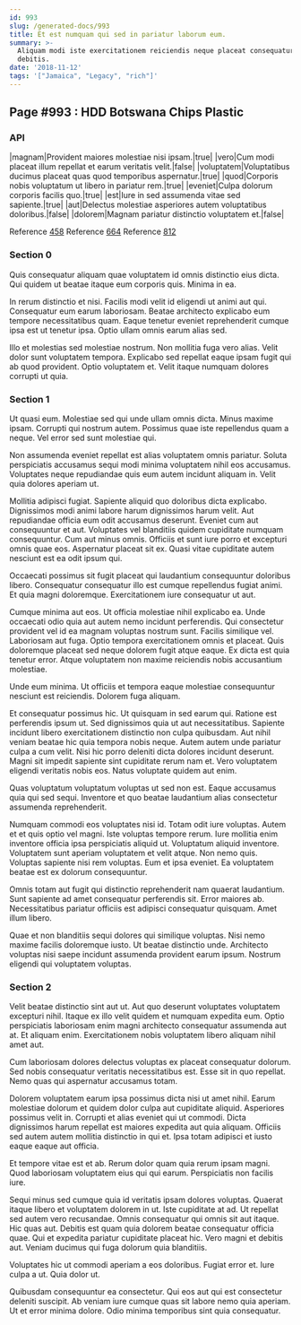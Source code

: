 ```yaml
---
id: 993
slug: /generated-docs/993
title: Et est numquam qui sed in pariatur laborum eum.
summary: >-
  Aliquam modi iste exercitationem reiciendis neque placeat consequatur tempore
  debitis.
date: '2018-11-12'
tags: '["Jamaica", "Legacy", "rich"]'
---
```

## Page #993 : HDD Botswana Chips Plastic
<Partial />

### API

|magnam|Provident maiores molestiae nisi ipsam.|true|
|vero|Cum modi placeat illum repellat et earum veritatis velit.|false|
|voluptatem|Voluptatibus ducimus placeat quas quod temporibus aspernatur.|true|
|quod|Corporis nobis voluptatum ut libero in pariatur rem.|true|
|eveniet|Culpa dolorum corporis facilis quo.|true|
|est|Iure in sed assumenda vitae sed sapiente.|true|
|aut|Delectus molestiae asperiores autem voluptatibus doloribus.|false|
|dolorem|Magnam pariatur distinctio voluptatem et.|false|

Reference [458](/generated-docs/458)
Reference [664](/generated-docs/664)
Reference [812](/generated-docs/812)


### Section 0
Quis consequatur aliquam quae voluptatem id omnis distinctio eius dicta. Qui quidem ut beatae itaque eum corporis quis. Minima in ea.
 In rerum distinctio et nisi. Facilis modi velit id eligendi ut animi aut qui. Consequatur eum earum laboriosam. Beatae architecto explicabo eum tempore necessitatibus quam. Eaque tenetur eveniet reprehenderit cumque ipsa est ut tenetur ipsa. Optio ullam omnis earum alias sed.
 Illo et molestias sed molestiae nostrum. Non mollitia fuga vero alias. Velit dolor sunt voluptatem tempora. Explicabo sed repellat eaque ipsam fugit qui ab quod provident. Optio voluptatem et. Velit itaque numquam dolores corrupti ut quia.
### Section 1
Ut quasi eum. Molestiae sed qui unde ullam omnis dicta. Minus maxime ipsam. Corrupti qui nostrum autem. Possimus quae iste repellendus quam a neque. Vel error sed sunt molestiae qui.
 Non assumenda eveniet repellat est alias voluptatem omnis pariatur. Soluta perspiciatis accusamus sequi modi minima voluptatem nihil eos accusamus. Voluptates neque repudiandae quis eum autem incidunt aliquam in. Velit quia dolores aperiam ut.
 Mollitia adipisci fugiat. Sapiente aliquid quo doloribus dicta explicabo. Dignissimos modi animi labore harum dignissimos harum velit. Aut repudiandae officia eum odit accusamus deserunt. Eveniet cum aut consequuntur et aut. Voluptates vel blanditiis quidem cupiditate numquam consequuntur.
Cum aut minus omnis. Officiis et sunt iure porro et excepturi omnis quae eos. Aspernatur placeat sit ex. Quasi vitae cupiditate autem nesciunt est ea odit ipsum qui.
 Occaecati possimus sit fugit placeat qui laudantium consequuntur doloribus libero. Consequatur consequatur illo est cumque repellendus fugiat animi. Et quia magni doloremque. Exercitationem iure consequatur ut aut.
 Cumque minima aut eos. Ut officia molestiae nihil explicabo ea. Unde occaecati odio quia aut autem nemo incidunt perferendis. Qui consectetur provident vel id ea magnam voluptas nostrum sunt. Facilis similique vel.
Laboriosam aut fuga. Optio tempora exercitationem omnis et placeat. Quis doloremque placeat sed neque dolorem fugit atque eaque. Ex dicta est quia tenetur error. Atque voluptatem non maxime reiciendis nobis accusantium molestiae.
 Unde eum minima. Ut officiis et tempora eaque molestiae consequuntur nesciunt est reiciendis. Dolorem fuga aliquam.
 Et consequatur possimus hic. Ut quisquam in sed earum qui. Ratione est perferendis ipsum ut. Sed dignissimos quia ut aut necessitatibus. Sapiente incidunt libero exercitationem distinctio non culpa quibusdam.
Aut nihil veniam beatae hic quia tempora nobis neque. Autem autem unde pariatur culpa a cum velit. Nisi hic porro deleniti dicta dolores incidunt deserunt. Magni sit impedit sapiente sint cupiditate rerum nam et. Vero voluptatem eligendi veritatis nobis eos. Natus voluptate quidem aut enim.
 Quas voluptatum voluptatum voluptas ut sed non est. Eaque accusamus quia qui sed sequi. Inventore et quo beatae laudantium alias consectetur assumenda reprehenderit.
 Numquam commodi eos voluptates nisi id. Totam odit iure voluptas. Autem et et quis optio vel magni. Iste voluptas tempore rerum. Iure mollitia enim inventore officia ipsa perspiciatis aliquid ut.
Voluptatum aliquid inventore. Voluptatem sunt aperiam voluptatem et velit atque. Non nemo quis. Voluptas sapiente nisi rem voluptas. Eum et ipsa eveniet. Ea voluptatem beatae est ex dolorum consequuntur.
 Omnis totam aut fugit qui distinctio reprehenderit nam quaerat laudantium. Sunt sapiente ad amet consequatur perferendis sit. Error maiores ab. Necessitatibus pariatur officiis est adipisci consequatur quisquam. Amet illum libero.
 Quae et non blanditiis sequi dolores qui similique voluptas. Nisi nemo maxime facilis doloremque iusto. Ut beatae distinctio unde. Architecto voluptas nisi saepe incidunt assumenda provident earum ipsum. Nostrum eligendi qui voluptatem voluptas.
### Section 2
Velit beatae distinctio sint aut ut. Aut quo deserunt voluptates voluptatem excepturi nihil. Itaque ex illo velit quidem et numquam expedita eum. Optio perspiciatis laboriosam enim magni architecto consequatur assumenda aut at. Et aliquam enim. Exercitationem nobis voluptatem libero aliquam nihil amet aut.
 Cum laboriosam dolores delectus voluptas ex placeat consequatur dolorum. Sed nobis consequatur veritatis necessitatibus est. Esse sit in quo repellat. Nemo quas qui aspernatur accusamus totam.
 Dolorem voluptatem earum ipsa possimus dicta nisi ut amet nihil. Earum molestiae dolorum et quidem dolor culpa aut cupiditate aliquid. Asperiores possimus velit in. Corrupti et alias eveniet qui ut commodi.
Dicta dignissimos harum repellat est maiores expedita aut quia aliquam. Officiis sed autem autem mollitia distinctio in qui et. Ipsa totam adipisci et iusto eaque eaque aut officia.
 Et tempore vitae est et ab. Rerum dolor quam quia rerum ipsam magni. Quod laboriosam voluptatem eius qui qui earum. Perspiciatis non facilis iure.
 Sequi minus sed cumque quia id veritatis ipsam dolores voluptas. Quaerat itaque libero et voluptatem dolorem in ut. Iste cupiditate at ad. Ut repellat sed autem vero recusandae.
Omnis consequatur qui omnis sit aut itaque. Hic quas aut. Debitis est quam quia dolorem beatae consequatur officia quae. Qui et expedita pariatur cupiditate placeat hic. Vero magni et debitis aut. Veniam ducimus qui fuga dolorum quia blanditiis.
 Voluptates hic ut commodi aperiam a eos doloribus. Fugiat error et. Iure culpa a ut. Quia dolor ut.
 Quibusdam consequuntur ea consectetur. Qui eos aut qui est consectetur deleniti suscipit. Ab veniam iure cumque quas sit labore nemo quia aperiam. Ut et error minima dolore. Odio minima temporibus sint quia consequatur.
